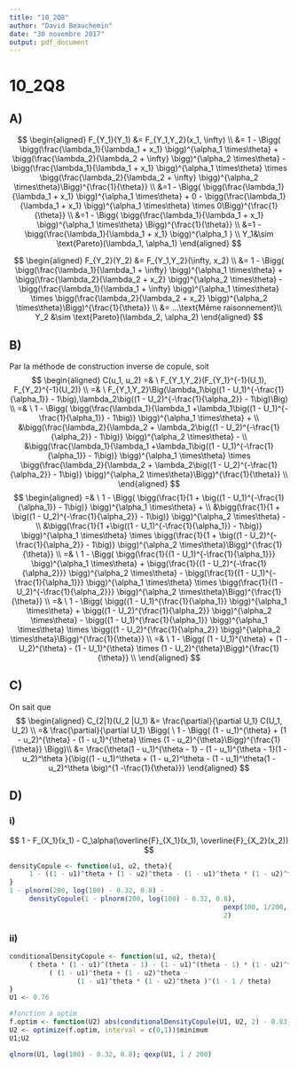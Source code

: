 ```yaml
---
title: "10_2Q8"
author: "David Beauchemin"
date: "30 novembre 2017"
output: pdf_document
---
```


# 10_2Q8

## A)
$$
\begin{aligned}
F_{Y_1}(Y_1) &= F_{Y_1,Y_2}(x_1, \infty) \\
&= 1 - \Bigg( \bigg(\frac{\lambda_1}{\lambda_1 + x_1} \bigg)^{\alpha_1 \times\theta} + \bigg(\frac{\lambda_2}{\lambda_2 + \infty} \bigg)^{\alpha_2 \times\theta} - \bigg(\frac{\lambda_1}{\lambda_1 + x_1} \bigg)^{\alpha_1 \times\theta} \times \bigg(\frac{\lambda_2}{\lambda_2 + \infty} \bigg)^{\alpha_2 \times\theta}\Bigg)^{\frac{1}{\theta}} \\
&=1 - \Bigg( \bigg(\frac{\lambda_1}{\lambda_1 + x_1} \bigg)^{\alpha_1 \times\theta} + 0 - \bigg(\frac{\lambda_1}{\lambda_1 + x_1} \bigg)^{\alpha_1 \times\theta} \times 0\Bigg)^{\frac{1}{\theta}} \\
&=1 - \Bigg( \bigg(\frac{\lambda_1}{\lambda_1 + x_1} \bigg)^{\alpha_1 \times\theta} \Bigg)^{\frac{1}{\theta}} \\
&=1 - \bigg(\frac{\lambda_1}{\lambda_1 + x_1} \bigg)^{\alpha_1 } \\
Y_1&\sim \text{Pareto}(\lambda_1, \alpha_1)
\end{aligned}
$$

$$
\begin{aligned}
F_{Y_2}(Y_2) &= F_{Y_1,Y_2}(\infty, x_2) \\
&= 1 - \Bigg( \bigg(\frac{\lambda_1}{\lambda_1 + \infty} \bigg)^{\alpha_1 \times\theta} + \bigg(\frac{\lambda_2}{\lambda_2 + x_2} \bigg)^{\alpha_2 \times\theta} - \bigg(\frac{\lambda_1}{\lambda_1 + \infty} \bigg)^{\alpha_1 \times\theta} \times \bigg(\frac{\lambda_2}{\lambda_2 + x_2} \bigg)^{\alpha_2 \times\theta}\Bigg)^{\frac{1}{\theta}}  \\
&= ...\text{Même raisonnement}\\
Y_2 &\sim \text{Pareto}(\lambda_2, \alpha_2)
\end{aligned}
$$

## B)
Par la méthode de construction inverse de copule, soit
$$
\begin{aligned}
C(u_1, u_2) =& \  F_{Y_1,Y_2}(F_{Y_1}^{-1}(U_1), F_{Y_2}^{-1}(U_2)) \\
=& \ F_{Y_1,Y_2}\Big(\lambda_1\big((1 - U_1)^{-\frac{1}{\alpha_1}} - 1\big),\lambda_2\big((1 - U_2)^{-\frac{1}{\alpha_2}} - 1\big)\Big) \\ 
=& \  1 - \Bigg( \bigg(\frac{\lambda_1}{\lambda_1 +\lambda_1\big((1 - U_1)^{-\frac{1}{\alpha_1}} - 1\big)} \bigg)^{\alpha_1 \times\theta} + \\ 
&\bigg(\frac{\lambda_2}{\lambda_2 + \lambda_2\big((1 - U_2)^{-\frac{1}{\alpha_2}} - 1\big)} \bigg)^{\alpha_2 \times\theta} - \\ 
&\bigg(\frac{\lambda_1}{\lambda_1 +\lambda_1\big((1 - U_1)^{-\frac{1}{\alpha_1}} - 1\big)} \bigg)^{\alpha_1 \times\theta} \times \bigg(\frac{\lambda_2}{\lambda_2 + \lambda_2\big((1 - U_2)^{-\frac{1}{\alpha_2}} - 1\big)} \bigg)^{\alpha_2 \times\theta}\Bigg)^{\frac{1}{\theta}} \\
\end{aligned}
$$
$$
\begin{aligned}
=& \  1 - \Bigg( \bigg(\frac{1}{1 + \big((1 - U_1)^{-\frac{1}{\alpha_1}} - 1\big)} \bigg)^{\alpha_1 \times\theta} + \\ 
&\bigg(\frac{1}{1 + \big((1 - U_2)^{-\frac{1}{\alpha_2}} - 1\big)} \bigg)^{\alpha_2 \times\theta} - \\ 
&\bigg(\frac{1}{1 +\big((1 - U_1)^{-\frac{1}{\alpha_1}} - 1\big)} \bigg)^{\alpha_1 \times\theta} \times \bigg(\frac{1}{1 + \big((1 - U_2)^{-\frac{1}{\alpha_2}} - 1\big)} \bigg)^{\alpha_2 \times\theta}\Bigg)^{\frac{1}{\theta}} \\
=& \ 1 - \Bigg( \bigg(\frac{1}{(1 - U_1)^{-\frac{1}{\alpha_1}}} \bigg)^{\alpha_1 \times\theta} + \bigg(\frac{1}{(1 - U_2)^{-\frac{1}{\alpha_2}}} \bigg)^{\alpha_2 \times\theta} - \bigg(\frac{1}{(1 - U_1)^{-\frac{1}{\alpha_1}}} \bigg)^{\alpha_1 \times\theta} \times \bigg(\frac{1}{(1 - U_2)^{-\frac{1}{\alpha_2}}} \bigg)^{\alpha_2 \times\theta}\Bigg)^{\frac{1}{\theta}} \\
=& \ 1 - \Bigg( \bigg((1 - U_1)^{\frac{1}{\alpha_1}} \bigg)^{\alpha_1 \times\theta} + \bigg((1 - U_2)^{\frac{1}{\alpha_2}} \bigg)^{\alpha_2 \times\theta} - \bigg((1 - U_1)^{\frac{1}{\alpha_1}} \bigg)^{\alpha_1 \times\theta} \times \bigg((1 - U_2)^{\frac{1}{\alpha_2}} \bigg)^{\alpha_2 \times\theta}\Bigg)^{\frac{1}{\theta}} \\
=& \ 1 - \Bigg( (1 - U_1)^{\theta} + (1 - U_2)^{\theta} - (1 - U_1)^{\theta} \times (1 - U_2)^{\theta}\Bigg)^{\frac{1}{\theta}} \\
\end{aligned}
$$

## C)
On sait que
$$
\begin{aligned}
C_{2|1}(U_2 |U_1) &= \frac{\partial}{\partial U_1} C(U_1, U_2) \\
=& \frac{\partial}{\partial U_1} \Bigg( \ 1 - \Bigg( (1 - u_1)^{\theta} + (1 - u_2)^{\theta} - (1 - u_1)^{\theta} \times (1 - u_2)^{\theta}\Bigg)^{\frac{1}{\theta}} \Bigg)\\
&= \frac{\theta(1 - u_1)^{\theta - 1} - (1 - u_1)^{\theta - 1}(1 - u_2)^\theta }{\big((1 - u_1)^\theta + (1 - u_2)^\theta - (1 - u_1)^\theta(1 - u_2)^\theta \big)^{1 -\frac{1}{\theta}}}
\end{aligned}
$$

## D)

### i)
$$
1 - F_{X_1}(x_1) - C_\alpha(\overline{F}_{X_1}(x_1), \overline{F}_{X_2}(x_2))
$$

```r
densityCopule <- function(u1, u2, theta){
     1 - ((1 - u1)^theta + (1 - u2)^theta - (1 - u1)^theta * (1 - u2)^theta)^(1/theta)
}
1 - plnorm(200, log(100) - 0.32, 0.8) - 
     densityCopule(1 - plnorm(200, log(100) - 0.32, 0.8), 
                                                      pexp(100, 1/200, lower.tail = FALSE), 
                                                      2)
```

### ii)
```r
conditionalDensityCopule <- function(u1, u2, theta){
     ( theta * (1 - u1)^(theta - 1) - (1 - u1)^(theta - 1) * (1 - u2)^theta ) / 
          ( (1 - u1)^theta + (1 - u2)^theta - 
                 (1 - u1)^theta * (1 - u2)^theta )^(1 - 1 / theta)
}
U1 <- 0.76

#fonction à optim
f.optim <- function(U2) abs(conditionalDensityCopule(U1, U2, 2) - 0.83)
U2 <- optimize(f.optim, interval = c(0,1))$minimum
U1;U2

qlnorm(U1, log(100) - 0.32, 0.8); qexp(U1, 1 / 200)
```



